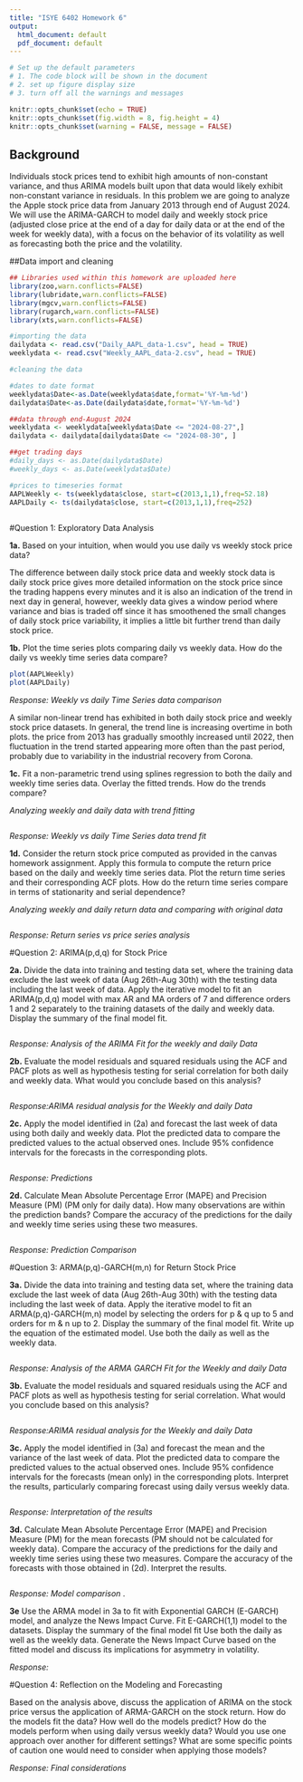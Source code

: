 ```yaml
---
title: "ISYE 6402 Homework 6"
output:
  html_document: default
  pdf_document: default
---
```


```r

# Set up the default parameters
# 1. The code block will be shown in the document
# 2. set up figure display size
# 3. turn off all the warnings and messages

knitr::opts_chunk$set(echo = TRUE)
knitr::opts_chunk$set(fig.width = 8, fig.height = 4)
knitr::opts_chunk$set(warning = FALSE, message = FALSE)
```


## Background

Individuals stock prices tend to exhibit high amounts of non-constant variance, and thus ARIMA models built upon that data would likely exhibit non-constant variance in residuals. In this problem we are going to analyze the Apple stock price data from January 2013 through end of August 2024. We will use the ARIMA-GARCH to model daily and weekly stock price (adjusted close price at the end of a day for daily data or at the end of the week for weekly data), with a focus on the behavior of its volatility as well as forecasting both the price and the volatility.

##Data import and cleaning

```r
## Libraries used within this homework are uploaded here
library(zoo,warn.conflicts=FALSE)
library(lubridate,warn.conflicts=FALSE)
library(mgcv,warn.conflicts=FALSE)
library(rugarch,warn.conflicts=FALSE)
library(xts,warn.conflicts=FALSE)

```

```r
#importing the data
dailydata <- read.csv("Daily_AAPL_data-1.csv", head = TRUE)
weeklydata <- read.csv("Weekly_AAPL_data-2.csv", head = TRUE)

#cleaning the data

#dates to date format
weeklydata$Date<-as.Date(weeklydata$date,format='%Y-%m-%d')
dailydata$Date<-as.Date(dailydata$date,format='%Y-%m-%d')

##data through end-August 2024
weeklydata <- weeklydata[weeklydata$Date <= "2024-08-27",]
dailydata <- dailydata[dailydata$Date <= "2024-08-30", ]

##get trading days
#daily_days <- as.Date(dailydata$Date)
#weekly_days <- as.Date(weeklydata$Date)

#prices to timeseries format
AAPLWeekly <- ts(weeklydata$close, start=c(2013,1,1),freq=52.18)
AAPLDaily <- ts(dailydata$close, start=c(2013,1,1),freq=252)
 
```


#Question 1: Exploratory Data Analysis 

**1a.** Based on your intuition, when would you use daily vs weekly stock price data?

The difference between daily stock price data and weekly stock data is daily stock price gives more detailed information on the stock price since the trading happens every minutes and it is also an indication of the trend in next day in general, however, weekly data gives a window period where variance and bias is traded off since it has smoothened the small changes of daily stock price variability, it implies a little bit further trend than daily stock price. 


**1b.** Plot the time series plots comparing daily vs weekly data. How do the daily vs weekly time series data compare?

```r
plot(AAPLWeekly)
plot(AAPLDaily)
```

*Response: Weekly vs daily Time Series data comparison* 
 
A similar non-linear trend has exhibited in both daily stock price and weekly stock price datasets. In general, the trend line is increasing overtime in both plots. the price from 2013 has gradually smoothly increased until 2022, then fluctuation in the trend started appearing more often than the past period, probably due to variability in the industrial recovery from Corona.  



**1c.** Fit a non-parametric trend using splines regression to both the daily and weekly time series data. Overlay the fitted trends. How do the trends compare?

*Analyzing weekly and daily data with trend fitting*
```r


```


*Response: Weekly vs daily Time Series data trend fit* 



**1d.** Consider the return stock price computed as provided in the canvas homework assignment. 
Apply this formula to compute the return price based on the daily and weekly time series data. Plot the return time series and their corresponding ACF plots. How do the return time series compare in terms of stationarity and serial dependence?

*Analyzing weekly and daily return data and comparing with original data*
```r


```
*Response: Return series vs price series analysis* 


#Question 2: ARIMA(p,d,q) for Stock Price

**2a.** Divide the data into training and testing data set, where the training data exclude the last week of data (Aug 26th-Aug 30th) with the testing data including the last week of data. Apply the iterative model to fit an ARIMA(p,d,q) model with max AR and MA orders of 7 and difference orders 1 and 2 separately to the training datasets of the daily and weekly data. Display the summary of the final model fit.

```r


```



*Response: Analysis of the ARIMA Fit for the weekly and daily Data* 



**2b.** Evaluate the model residuals and squared residuals using the ACF and PACF plots as well as hypothesis testing for serial correlation for both daily and weekly data. What would you conclude based on this analysis?

```r

```

*Response:ARIMA residual analysis for the Weekly and daily Data*



**2c.** Apply the model identified in (2a) and forecast the last week of data using both daily and weekly data. Plot the predicted data to compare the predicted values to the actual observed ones. Include 95% confidence intervals for the forecasts in the corresponding plots.

```r


```
*Response: Predictions*



**2d.** Calculate Mean Absolute Percentage Error (MAPE) and Precision Measure (PM) (PM only for daily data). How many observations are within the prediction bands? Compare the accuracy of the predictions for the daily and weekly time series using these two measures. 

```r


```

*Response: Prediction Comparison* 


#Question 3: ARMA(p,q)-GARCH(m,n) for Return Stock Price 

**3a.** Divide the data into training and testing data set, where the training data exclude the last week of data (Aug 26th-Aug 30th) with the testing data including the last week of data. Apply the iterative model to fit an ARMA(p,q)-GARCH(m,n) model by selecting the orders for p & q up to 5 and orders for m & n up to 2. Display the summary of the final model fit. Write up the equation of the estimated model. Use both the daily as well as the weekly data.


```r


```

*Response: Analysis of the ARMA GARCH Fit for the Weekly and daily Data* 




**3b.** Evaluate the model residuals and squared residuals using the ACF and PACF plots as well as hypothesis testing for serial correlation. What would you conclude based on this analysis?


```r


```


*Response:ARIMA residual analysis for the Weekly and daily Data*

**3c.** Apply the model identified in (3a) and forecast the mean and the variance of the last week of data. Plot the predicted data to compare the predicted values to the actual observed ones. Include 95% confidence intervals for the forecasts (mean only) in the corresponding plots. Interpret the results, particularly comparing forecast using daily versus weekly data.


```r

```

*Response: Interpretation of the results*



**3d.** Calculate Mean Absolute Percentage Error (MAPE) and Precision Measure (PM) for the mean forecasts (PM should not be calculated for weekly data).  Compare the accuracy of the predictions for the daily and weekly time series using these two measures. Compare the accuracy of the forecasts with those obtained in (2d). Interpret the results.

```r


```

*Response: Model comparison * . 

**3e**  Use the ARMA model in 3a to fit with Exponential GARCH (E-GARCH) model, and analyze the News Impact Curve. Fit E-GARCH(1,1) model to the datasets. Display the summary of the final model fit Use both the daily as well as the weekly data. Generate the News Impact Curve based on the fitted model and discuss its implications for asymmetry in volatility.

*Response:*

#Question 4: Reflection on the Modeling and Forecasting 

Based on the analysis above, discuss the application of ARIMA on the stock price versus the application of ARMA-GARCH on the stock return. How do the models fit the data? How well do the models predict?  How do the models perform when using daily versus weekly data? Would you use one approach over another for different settings? What are some specific points of caution one would need to consider when applying those models?

*Response: Final considerations*



